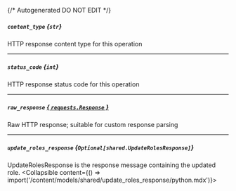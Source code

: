 {/* Autogenerated DO NOT EDIT  */}

##### `content_type` *{`str`}*
HTTP response content type for this operation

---
##### `status_code` *{`int`}*
HTTP response status code for this operation

---
##### `raw_response` [*{ `requests.Response` }*](https://requests.readthedocs.io/en/latest/api/#requests.Response)
Raw HTTP response; suitable for custom response parsing

---
##### `update_roles_response` *{`Optional[shared.UpdateRolesResponse]`}*
UpdateRolesResponse is the response message containing the updated role.
<Collapsible content={() => import('/content/models/shared/update_roles_response/python.mdx')}>
</Collapsible>


